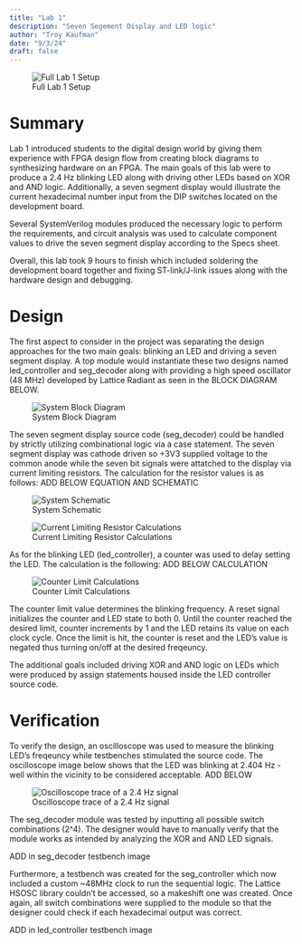 ```yaml
---
title: "Lab 1"
description: "Seven Segement Display and LED logic"
author: "Troy Kaufman"
date: "9/3/24"
draft: false
---
```


![Full Lab 1 Setup](images/lab1_image_full.jpg)

# Summary
Lab 1 introduced students to the digital design world by giving them experience with FPGA design flow from creating block diagrams to synthesizing hardware on an FPGA. The main goals of this lab were to produce a 2.4 Hz blinking LED along with driving other LEDs based on XOR and AND logic. Additionally, a seven segment display would illustrate the current hexadecimal number input from the DIP switches located on the development board. 

Several SystemVerilog modules produced the necessary logic to perform the requirements, and circuit analysis was used to calculate component values to drive the seven segment display according to the Specs sheet. 

Overall, this lab took 9 hours to finish which included soldering the development board together and fixing ST-link/J-link issues along with the hardware design and debugging.

# Design
The first aspect to consider in the project was separating the design approaches for the two main goals: blinking an LED and driving a seven segment display. A top module would instantiate these two designs named led_controller and seg_decoder along with providing a high speed oscillator (48 MHz) developed by Lattice Radiant as seen in the BLOCK DIAGRAM BELOW. 

![System Block Diagram](images/block_diagram.jpg) 

The seven segment display source code (seg_decoder) could be handled by strictly utilizing combinational logic via a case statement. The seven segment display was cathode driven so +3V3 supplied voltage to the common anode while the seven bit signals were attatched to the display via current limiting resistors. The calculation for the resistor values is as follows: ADD BELOW EQUATION AND SCHEMATIC

![System Schematic](images/lab1_schematic.drawio.png)

![Current Limiting Resistor Calculations](images/resistor_calculations.jpg)

As for the blinking LED (led_controller), a counter was used to delay setting the LED. The calculation is the following: ADD BELOW CALCULATION

![Counter Limit Calculations](images/counter_limit.jpg)

The counter limit value determines the blinking frequency. A reset signal initializes the counter and LED state to both 0. Until the counter reached the desired limit, counter increments by 1 and the LED retains its value on each clock cycle. Once the limit is hit, the counter is reset and the LED's value is negated thus turning on/off at the desired freqeuncy. 

The additional goals included driving XOR and AND logic on LEDs which were produced by assign statements housed inside the LED controller source code. 

# Verification
To verify the design, an oscilloscope was used to measure the blinking LED's freqeuncy while testbenches stimulated the source code. The oscilloscope image below shows that the LED was blinking at 2.404 Hz - well within the vicinity to be considered acceptable. ADD BELOW 

![Oscilloscope trace of a 2.4 Hz signal](images/blinking_led_freq.jpg)

The seg_decoder module was tested by inputting all possible switch combinations (2^4). The designer would have to manually verify that the module works as intended by analyzing the XOR and AND LED signals.

ADD in seg_decoder testbench image

Furthermore, a testbench was created for the seg_controller which now included a custom ~48MHz clock to run the sequential logic. The Lattice HSOSC library couldn't be accessed, so a makeshift one was created. Once again, all switch combinations were supplied to the module so that the designer could check if each hexadecimal output was correct. 

ADD in led_controller testbench image